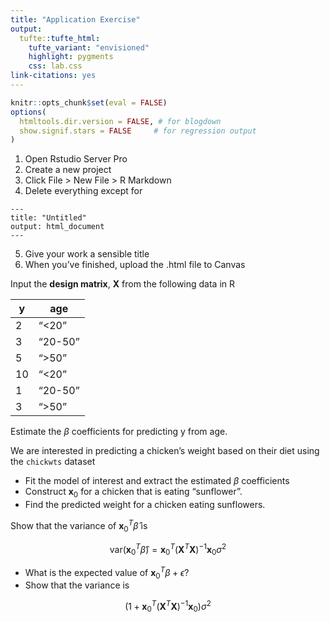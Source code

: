 ```yaml
---
title: "Application Exercise"
output: 
  tufte::tufte_html:
    tufte_variant: "envisioned"
    highlight: pygments
    css: lab.css
link-citations: yes
---
```


```r
knitr::opts_chunk$set(eval = FALSE)
options(
  htmltools.dir.version = FALSE, # for blogdown
  show.signif.stars = FALSE     # for regression output
)
```


1. Open Rstudio Server Pro
2. Create a new project
3. Click File > New File > R Markdown
4. Delete everything except for 
```
---
title: "Untitled"
output: html_document
---
```
5. Give your work a sensible title
6. When you've finished, upload the .html file to Canvas

Input the **design matrix**, $\mathbf{X}$ from the following data in R

y | age
---|----
2 | "<20"
3 | "20-50"
5 | ">50"
10 | "<20"
1 | "20-50"
3 | ">50"

Estimate the $\beta$ coefficients for predicting y from age.

We are interested in predicting a chicken's weight based on their diet using the `chickwts` dataset

* Fit the model of interest and extract the estimated $\beta$ coefficients
* Construct $\mathbf{x}_0$ for a chicken that is eating "sunflower". 
* Find the predicted weight for a chicken eating sunflowers.

Show that the variance of $\mathbf{x}_0^T\hat\beta$ is 

$$\textrm{var}(\mathbf{x}_0^T\hat\beta) = \mathbf{x}_0^T(\mathbf{X}^T\mathbf{X})^{-1}\mathbf{x}_0\sigma^2$$

* What is the expected value of $\mathbf{x}_0^T\beta + \epsilon$?
* Show that the variance is 

$$(1 + \mathbf{x}_0^T(\mathbf{X}^T\mathbf{X})^{-1}\mathbf{x}_0)\sigma^2$$